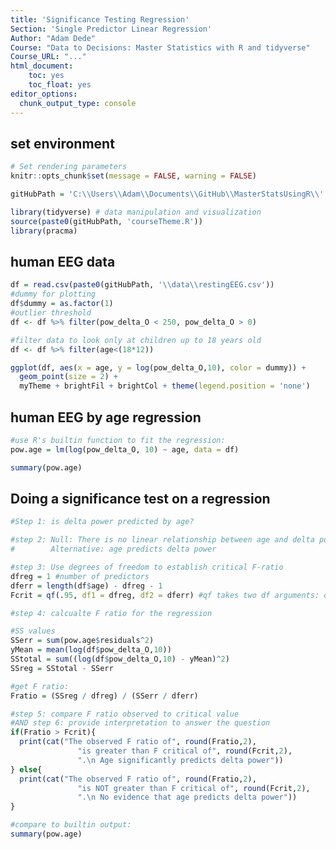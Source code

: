 ```yaml
---
title: 'Significance Testing Regression'
Section: 'Single Predictor Linear Regression'
Author: "Adam Dede"
Course: "Data to Decisions: Master Statistics with R and tidyverse"
Course_URL: "..." 
html_document:
    toc: yes
    toc_float: yes
editor_options:
  chunk_output_type: console
---
```



## set environment

```r

# Set rendering parameters
knitr::opts_chunk$set(message = FALSE, warning = FALSE)

gitHubPath = 'C:\\Users\\Adam\\Documents\\GitHub\\MasterStatsUsingR\\'

library(tidyverse) # data manipulation and visualization
source(paste0(gitHubPath, 'courseTheme.R'))
library(pracma)

```

## human EEG data 

```r

df = read.csv(paste0(gitHubPath, '\\data\\restingEEG.csv'))
#dummy for plotting
df$dummy = as.factor(1) 
#outlier threshold
df <- df %>% filter(pow_delta_O < 250, pow_delta_O > 0)

#filter data to look only at children up to 18 years old
df <- df %>% filter(age<(18*12))

ggplot(df, aes(x = age, y = log(pow_delta_O,10), color = dummy)) + 
  geom_point(size = 2) + 
  myTheme + brightFil + brightCol + theme(legend.position = 'none')


```

## human EEG by age regression

```r

#use R's builtin function to fit the regression:
pow.age = lm(log(pow_delta_O, 10) ~ age, data = df)

summary(pow.age)

```

## Doing a significance test on a regression

```r

#Step 1: is delta power predicted by age? 

#step 2: Null: There is no linear relationship between age and delta power
#        Alternative: age predicts delta power

#step 3: Use degrees of freedom to establish critical F-ratio
dfreg = 1 #number of predictors 
dferr = length(df$age) - dfreg - 1
Fcrit = qf(.95, df1 = dfreg, df2 = dferr) #qf takes two df arguments: df1 is numerator

#step 4: calcualte F ratio for the regression

#SS values 
SSerr = sum(pow.age$residuals^2)
yMean = mean(log(df$pow_delta_O,10))
SStotal = sum((log(df$pow_delta_O,10) - yMean)^2)
SSreg = SStotal - SSerr

#get F ratio: 
Fratio = (SSreg / dfreg) / (SSerr / dferr)

#step 5: compare F ratio observed to critical value
#AND step 6: provide interpretation to answer the question
if(Fratio > Fcrit){
  print(cat("The observed F ratio of", round(Fratio,2), 
               "is greater than F critical of", round(Fcrit,2),
               ".\n Age significantly predicts delta power"))
} else{
  print(cat("The observed F ratio of", round(Fratio,2), 
               "is NOT greater than F critical of", round(Fcrit,2),
               ".\n No evidence that age predicts delta power"))
}

#compare to builtin output: 
summary(pow.age)



```

